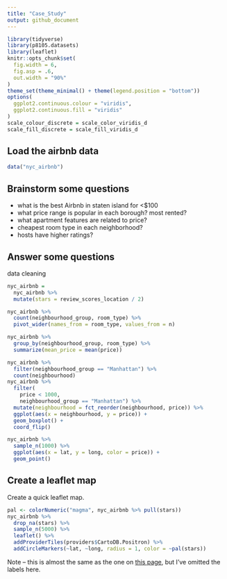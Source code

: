 ```yaml
---
title: "Case_Study"
output: github_document
---
```


```r
library(tidyverse)
library(p8105.datasets)
library(leaflet)
knitr::opts_chunk$set(
  fig.width = 6,
  fig.asp = .6,
  out.width = "90%"
)
theme_set(theme_minimal() + theme(legend.position = "bottom"))
options(
  ggplot2.continuous.colour = "viridis",
  ggplot2.continuous.fill = "viridis"
)
scale_colour_discrete = scale_color_viridis_d
scale_fill_discrete = scale_fill_viridis_d
```


## Load the airbnb data

```r
data("nyc_airbnb")
```


## Brainstorm some questions

* what is the best Airbnb in staten island for <$100
* what price range is popular in each borough? most rented? 
* what apartment features are related to price?
* cheapest room type in each neighborhood?
* hosts have higher ratings?


## Answer some questions

data cleaning

```r
nyc_airbnb = 
  nyc_airbnb %>% 
  mutate(stars = review_scores_location / 2)
```


```r
nyc_airbnb %>% 
  count(neighbourhood_group, room_type) %>% 
  pivot_wider(names_from = room_type, values_from = n)
```

```r
nyc_airbnb %>% 
  group_by(neighbourhood_group, room_type) %>% 
  summarize(mean_price = mean(price))
```

```r
nyc_airbnb %>% 
  filter(neighbourhood_group == "Manhattan") %>% 
  count(neighbourhood)
nyc_airbnb %>% 
  filter(
    price < 1000,
    neighbourhood_group == "Manhattan") %>% 
  mutate(neighbourhood = fct_reorder(neighbourhood, price)) %>% 
  ggplot(aes(x = neighbourhood, y = price)) +
  geom_boxplot() + 
  coord_flip()
```



```r
nyc_airbnb %>% 
  sample_n(1000) %>% 
  ggplot(aes(x = lat, y = long, color = price)) + 
  geom_point()
```



## Create a leaflet map

Create a quick leaflet map.

```r
pal <- colorNumeric("magma", nyc_airbnb %>% pull(stars))
nyc_airbnb %>% 
  drop_na(stars) %>% 
  sample_n(5000) %>% 
  leaflet() %>% 
  addProviderTiles(providers$CartoDB.Positron) %>% 
  addCircleMarkers(~lat, ~long, radius = 1, color = ~pal(stars))
```

Note -- this is almost the same as the one on [this page](https://p8105.com/what_is_ds_i.html), but I've omitted the labels here. 